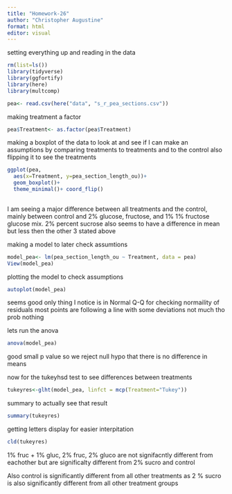 ```yaml
---
title: "Homework-26"
author: "Christopher Augustine"
format: html
editor: visual
---
```


setting everything up and reading in the data
```r
rm(list=ls())
library(tidyverse)
library(ggfortify)
library(here)
library(multcomp)
```

```r
pea<- read.csv(here("data", "s_r_pea_sections.csv"))
```

making treatment a factor
```r
pea$Treatment<- as.factor(pea$Treatment)
```

making a boxplot of the data to look at and see if I can make an assumptions by comparing treatments to treatments and to the control also flipping it to see the treatments
```r
ggplot(pea, 
  aes(x=Treatment, y=pea_section_length_ou))+
  geom_boxplot()+
  theme_minimal()+ coord_flip()
  
```
I am seeing a major difference between all treatments and the control, mainly between control and 2% glucose, fructose, and 1% 1% fructose glucose mix. 2% percent sucrose also seems to have a difference in mean but less then the other 3 stated above 

making a model to later check assumtions 
```r
model_pea<- lm(pea_section_length_ou ~ Treatment, data = pea)
View(model_pea)
```

plotting the model to check assumptions 
```r
autoplot(model_pea)
```

seems good only thing I notice is in Normal Q-Q for checking normaility of residuals most points are following a line with some deviations not much tho prob nothing


lets run the anova 
```r
anova(model_pea)
```

good small p value so we reject null hypo that there is no difference in means 

now for the tukeyhsd test to see differences between treatments 
```r
tukeyres<-glht(model_pea, linfct = mcp(Treatment="Tukey"))
```

summary to actually see that result
```r
summary(tukeyres)
```

getting letters display for easier interpitation 
```r
cld(tukeyres)
```
1% fruc + 1% gluc, 2% fruc, 2% gluco are not signifacntly different from eachother but are significalty different from 2% sucro and control 

Also control is significantly different from all other treatments as 2 % sucro is also significantly different from all other treatment groups 


